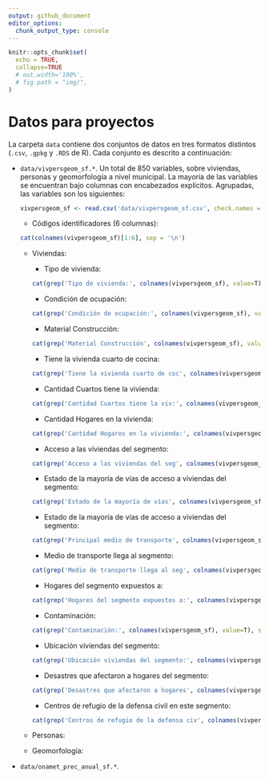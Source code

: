 ```yaml
---
output: github_document
editor_options: 
  chunk_output_type: console
---
```


```r
knitr::opts_chunk$set(
  echo = TRUE,
  collapse=TRUE
  # out.width='100%',
  # fig.path = "img/",
)
```

<!-- Este .md fue generado a partir del .Rmd homónimo. Edítese el .Rmd -->

# Datos para proyectos

La carpeta `data` contiene dos conjuntos de datos en tres formatos distintos (`.csv`, `.gpkg` y `.RDS` de R). Cada conjunto es descrito a continuación:

* `data/vivpersgeom_sf.*`. Un total de 850 variables, sobre viviendas, personas y geomorfología a nivel municipal. La mayoría de las variables se encuentran bajo columnas con encabezados explícitos. Agrupadas, las variables son los siguientes:

    ```r
    vivpersgeom_sf <- read.csv('data/vivpersgeom_sf.csv', check.names = F)
    ```


   * Códigos identificadores (6 columnas):
   
    ```r
    cat(colnames(vivpersgeom_sf)[1:6], sep = '\n')
    ```
   
   * Viviendas:
      
      * Tipo de vivienda:
  
      ```r
      cat(grep('Tipo de vivienda:', colnames(vivpersgeom_sf), value=T), sep = '\n')
      ```
  
      * Condición de ocupación:
      
      ```r
      cat(grep('Condición de ocupación:', colnames(vivpersgeom_sf), value=T), sep = '\n')
      ```
      
      * Material Construcción:
      
      ```r
      cat(grep('Material Construcción', colnames(vivpersgeom_sf), value=T), sep = '\n')
      ```
      
      * Tiene la vivienda cuarto de cocina:
      
      ```r
      cat(grep('Tiene la vivienda cuarto de coc', colnames(vivpersgeom_sf), value=T), sep = '\n')
      ```
      
      * Cantidad Cuartos tiene la vivienda:
      
      ```r
      cat(grep('Cantidad Cuartos tiene la viv:', colnames(vivpersgeom_sf), value=T), sep = '\n')
      ```
      
      * Cantidad Hogares en la vivienda:
      
      ```r
      cat(grep('Cantidad Hogares en la vivienda:', colnames(vivpersgeom_sf), value=T), sep = '\n')
      ```
      
      * Acceso a las viviendas del segmento:
      
      ```r
      cat(grep('Acceso a las viviendas del seg', colnames(vivpersgeom_sf), value=T), sep = '\n')
      ```
      
      * Estado de la mayoría de vías de acceso a viviendas del segmento:
      
      ```r
      cat(grep('Estado de la mayoría de vías', colnames(vivpersgeom_sf), value=T), sep = '\n')
      ```
  
      * Estado de la mayoría de vías de acceso a viviendas del segmento:
      
      ```r
      cat(grep('Principal medio de transporte', colnames(vivpersgeom_sf), value=T), sep = '\n')
      ```
  
      * Medio de transporte llega al segmento:
      
      ```r
      cat(grep('Medio de transporte llega al seg', colnames(vivpersgeom_sf), value=T), sep = '\n')
      ```

      * Hogares del segmento expuestos a:
      
      ```r
      cat(grep('Hogares del segmento expuestos a:', colnames(vivpersgeom_sf), value=T), sep = '\n')
      ```
      
      * Contaminación:
      
      ```r
      cat(grep('Contaminación:', colnames(vivpersgeom_sf), value=T), sep = '\n')
      ```
      
      * Ubicación viviendas del segmento:
      
      ```r
      cat(grep('Ubicación viviendas del segmento:', colnames(vivpersgeom_sf), value=T), sep = '\n')
      ```
      
      * Desastres que afectaron a hogares del segmento:
      
      ```r
      cat(grep('Desastres que afectaron a hogares', colnames(vivpersgeom_sf), value=T), sep = '\n')
      ```      
      
      * Centros de refugio de la defensa civil en este segmento:
      
      ```r
      cat(grep('Centros de refugio de la defensa civ', colnames(vivpersgeom_sf), value=T), sep = '\n')
      ```      
      
      
      
      
      
      
      
      


   * Personas: 
   
   * Geomorfología: 

* `data/onamet_prec_anual_sf.*`. 